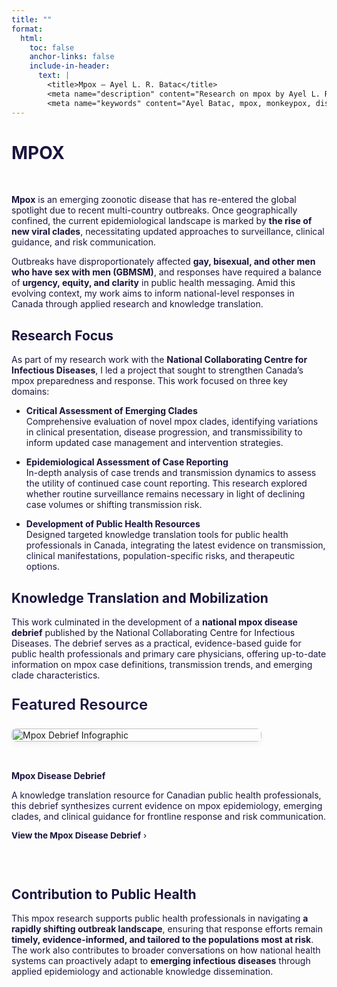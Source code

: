 ```yaml
---
title: ""
format:
  html:
    toc: false
    anchor-links: false
    include-in-header: 
      text: |
        <title>Mpox – Ayel L. R. Batac</title>
        <meta name="description" content="Research on mpox by Ayel L. R. Batac, focusing on public health response, surveillance, and knowledge translation." />
        <meta name="keywords" content="Ayel Batac, mpox, monkeypox, disease debrief, NCCID, Public Health Agency of Canada, public health, surveillance, knowledge translation, infectious diseases, global health, outbreak response, epidemiologist" />
---
```


# MPOX

<p><br></p>

**Mpox** is an emerging zoonotic disease that has re-entered the global spotlight due to recent multi-country outbreaks. Once geographically confined, the current epidemiological landscape is marked by **the rise of new viral clades**, necessitating updated approaches to surveillance, clinical guidance, and risk communication.

Outbreaks have disproportionately affected **gay, bisexual, and other men who have sex with men (GBMSM)**, and responses have required a balance of **urgency, equity, and clarity** in public health messaging. Amid this evolving context, my work aims to inform national-level responses in Canada through applied research and knowledge translation.

## Research Focus

As part of my research work with the **National Collaborating Centre for Infectious Diseases**, I led a project that sought to strengthen Canada’s mpox preparedness and response. This work focused on three key domains:

- **Critical Assessment of Emerging Clades**  
  Comprehensive evaluation of novel mpox clades, identifying variations in clinical presentation, disease progression, and transmissibility to inform updated case management and intervention strategies.

- **Epidemiological Assessment of Case Reporting**  
  In-depth analysis of case trends and transmission dynamics to assess the utility of continued case count reporting. This research explored whether routine surveillance remains necessary in light of declining case volumes or shifting transmission risk.

- **Development of Public Health Resources**  
  Designed targeted knowledge translation tools for public health professionals in Canada, integrating the latest evidence on transmission, clinical manifestations, population-specific risks, and therapeutic options.

## Knowledge Translation and Mobilization

This work culminated in the development of a **national mpox disease debrief** published by the National Collaborating Centre for Infectious Diseases. The debrief serves as a practical, evidence-based guide for public health professionals and primary care physicians, offering up-to-date information on mpox case definitions, transmission trends, and emerging clade characteristics.

```{=html}
<p style="font-size: 1.5rem; font-weight: 600; color: #1B153E; margin-bottom: 1rem;">
  Featured Resource
</p>

<div style="display: flex; flex-wrap: wrap; gap: 2rem; align-items: flex-start; margin-top: 1.5rem;">

  <!-- Mpox Infographic Image -->
  <div style="flex: 0 0 400px;">
    <img src="mpox_idx.png" alt="Mpox Debrief Infographic"
         style="width: 100%; border-radius: 8px; box-shadow: 0 4px 8px rgba(0,0,0,0.05); transition: transform 0.3s ease;"
         onmouseover="this.style.transform='scale(1.05)'"
         onmouseout="this.style.transform='scale(1)'">
  </div>

  <!-- Description and Link -->
  <div style="flex: 1; min-width: 250px;">

    <p style="font-weight: bold; color: #1B153E;">Mpox Disease Debrief</p>

    <p>
      A knowledge translation resource for Canadian public health professionals, this debrief synthesizes current evidence on mpox epidemiology, emerging clades, and clinical guidance for frontline response and risk communication.
    </p>

    <p style="font-size: 0.85rem;">
      <a href="https://nccid.ca/debrief/mpox/" target="_blank" 
         style="text-decoration: none; color: #1B153E;" 
         onmouseover="this.style.color='#DE2221'" 
         onmouseout="this.style.color='#1B153E'">
        <strong>View the Mpox Disease Debrief</strong> &rsaquo;
      </a>
    </p>

  </div>
</div>
```

$~$

## Contribution to Public Health

This mpox research supports public health professionals in navigating **a rapidly shifting outbreak landscape**, ensuring that response efforts remain **timely, evidence-informed, and tailored to the populations most at risk**. The work also contributes to broader conversations on how national health systems can proactively adapt to **emerging infectious diseases** through applied epidemiology and actionable knowledge dissemination.

<style>
  h1, h2, h3, p {
    color: #1B153E;
  }
</style>

